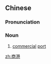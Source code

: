 ==Chinese==
{{zh-forms}}

===Pronunciation===
{{zh-pron
|m=shānggǎng
|c=soeng1 gong2
|mn=qz,tw,xm:siong-káng/zz:siang-káng
|cat=n
}}

===Noun===
{{zh-noun}}

# [[commercial]] [[port]]

[[zh:商港]]